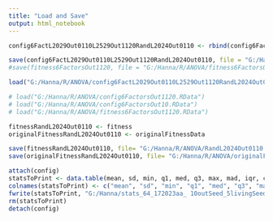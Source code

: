 ```yaml
---
title: "Load and Save"
output: html_notebook
---
```


```r
config6FactL2029Out0110L2529Out1120RandL2024Out0110 <- rbind(config6FactL0009Out10L0509Out1120, newConfig)

save(config6FactL2029Out0110L2529Out1120RandL2024Out0110, file = "G:/Hanna/R/ANOVA/config6FactL2029Out0110L2529Out1120RandL2024Out0110.RData") 
#save(fitness6FactorsOut1120, file = "G:/Hanna/R/ANOVA/fitness6FactorsOut1120.RData") 

```

```r
load("G:/Hanna/R/ANOVA/config6FactL2029Out0110L2529Out1120RandL2024Out0110.RData")

# load("G:/Hanna/R/ANOVA/config6FactorsOut1120.RData")
# load("G:/Hanna/R/ANOVA/config6FactorsOut10.RData")
# load("G:/Hanna/R/ANOVA/fitness6FactorsOut1120.RData")

```

```r
fitnessRandL2024Out0110 <- fitness
originalFitnessRandL2024Out0110 <- originalFitnessData

save(fitnessRandL2024Out0110, file= "G:/Hanna/R/ANOVA/RandL2024Out0110.RData")
save(originalFitnessRandL2024Out0110, file= "G:/Hanna/R/ANOVA/originalFitnessRandL2024Out0110.RData")
```


```r
attach(config)
statsToPrint <- data.table(mean, sd, min, q1, med, q3, max, mad, iqr, cv, skewness, se.skewness, kurtosis, notNullValues, simulationSteps)
colnames(statsToPrint) <- c("mean", "sd", "min", "q1", "med", "q3", "max", "mad", "iqr", "cv", "skewness", "se.skewness", "kurtosis", "notNullValues", "simulationSteps")
fwrite(statsToPrint, "G:/Hanna/stats_64_172023aa_ 10outSeed_5livingSeed.csv")
rm(statsToPrint)
detach(config)
```
